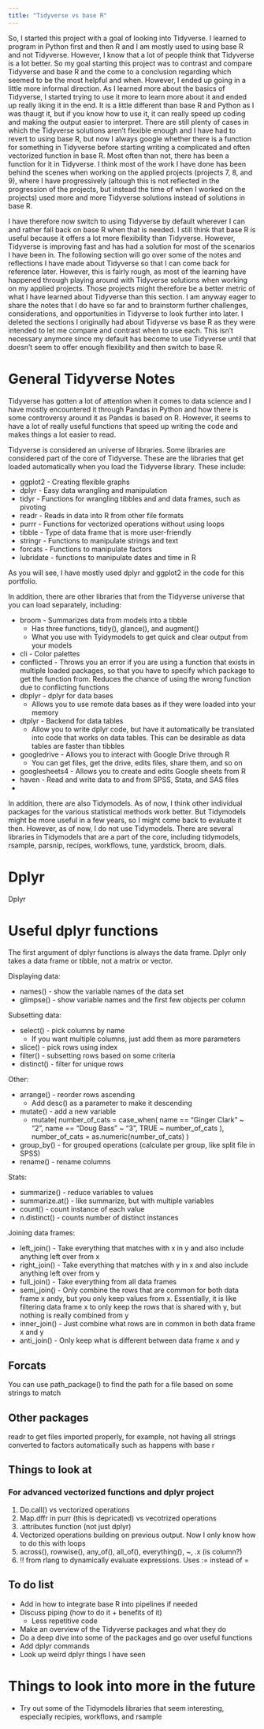 ```yaml
---
title: "Tidyverse vs base R"
---
```


So, I started this project with a goal of looking into Tidyverse. I learned to program in Python first and then R and I am mostly used to using base R and not Tidyverse. However, I know that a lot of people think that Tidyverse is a lot better. So my goal starting this project was to contrast and compare Tidyverse and base R and the come to a conclusion regarding which seemed to be the most helpful and when. However, I ended up going in a little more informal direction. As I learned more about the basics of Tidyverse, I started trying to use it more to learn more about it and ended up really liking it in the end. It is a little different than base R and Python as I was thaugt it, but if you know how to use it, it can really speed up coding and making the output easier to interpret. There are still plenty of cases in which the Tidyverse solutions aren't flexible enough and I have had to revert to using base R, but now I always google whether there is a function for something in Tidyverse before starting writing a complicated and often vectorized function in base R. Most often than not, there has been a function for it in Tidyverse. I think most of the work I have done has been behind the scenes when working on the applied projects (projects 7, 8, and 9), where I have progressively (altough this is not reflected in the progression of the projects, but instead the time of when I worked on the projects) used more and more Tidyverse solutions instead of solutions in base R.

I have therefore now switch to using Tidyverse by default wherever I can and rather fall back on base R when that is needed. I still think that base R is useful because it offers a lot more flexibility than Tidyverse. However, Tidyverse is improving fast and has had a solution for most of the scenarios I have been in. The following section will go over some of the notes and reflections I have made about Tidyverse so that I can come back for reference later. However, this is fairly rough, as most of the learning have happened through playing around with Tidyverse solutions when working on my applied projects. Those projects might therefore be a better metric of what I have learned about Tidyverse than this section. I am anyway eager to share the notes that I do have so far and to brainstorm further challenges, considerations, and opportunities in Tidyverse to look further into later. I deleted the sections I originally had about Tidyverse vs base R as they were intended to let me compare and contrast when to use each. This isn't necessary anymore since my default has become to use Tidyverse until that doesn't seem to offer enough flexibility and then switch to base R.


# General Tidyverse Notes

Tidyverse has gotten a lot of attention when it comes to data science and I have mostly encountered it through Pandas in Python and how there is some controversy around it as Pandas is based on R. However, it seems to have a lot of really useful functions that speed up writing the code and makes things a lot easier to read.

Tidyverse is considered an universe of libraries. Some libraries are considered part of the core of Tidyverse. These are the libraries that get loaded automatically when you load the Tidyverse library. These include:

- ggplot2 - Creating flexible graphs
- dplyr - Easy data wrangling and manipulation
- tidyr - Functions for wrangling tibbles and and data frames, such as pivoting
- readr - Reads in data into R from other file formats
- purrr - Functions for vectorized operations without using loops
- tibble - Type of data frame that is more user-friendly
- stringr - Functions to manipulate strings and text
- forcats - Functions to manipulate factors
- lubridate - functions to manipulate dates and time in R

As you will see, I have mostly used dplyr and ggplot2 in the code for this portfolio.

In addition, there are other libraries that from the Tidyverse universe that you can load separately, including:

- broom - Summarizes data from models into a tibble
  - Has three functions, tidy(), glance(), and augment()
  - What you use with Tyidymodels to get quick and clear output from your models
- cli - Color palettes
- conflicted - Throws you an error if you are using a function that exists in multiple loaded packages, so that you have to specify which package to get the function from. Reduces the chance of using the wrong function due to conflicting functions
- dbplyr - dplyr for data bases
  - Allows you to use remote data bases as if they were loaded into your memory
- dtplyr - Backend for data tables
  - Allow you to write dplyr code, but have it automatically be translated into code that works on data tables. This can be desirable as data tables are faster than tibbles
- googledrive - Allows you to interact with Google Drive through R
  - You can get files, get the drive, edits files, share them, and so on
- googlesheets4 - Allows you to create and edits Google sheets from R
- haven - Read and write data to and from SPSS, Stata, and SAS files
- 


In addition, there are also Tidymodels. As of now, I think other individual packages for the various statistical methods work better. But Tidymodels might be more useful in a few years, so I might come back to evaluate it then. However, as of now, I do not use Tidymodels. There are several libraries in Tidymodels that are a part of the core, including tidymodels, rsample, parsnip, recipes, workflows, tune, yardstick, broom, dials.

# Dplyr

Dplyr 

# Useful dplyr functions

The first argument of dplyr functions is always the data frame. Dplyr only takes a data frame or tibble, not a matrix or vector.


Displaying data:

- names() - show the variable names of the data set
- glimpse() - show variable names and the first few objects per column


Subsetting data:

- select() - pick columns by name
  - If you want multiple columns, just add them as more parameters
- slice() - pick rows using index
- filter() - subsetting rows based on some criteria
- distinct() - filter for unique rows


Other:

- arrange() - reorder rows ascending
  - Add desc() as a parameter to make it descending
- mutate() - add a new variable
  -   mutate(
    number_of_cats = case_when(
      name == "Ginger Clark" ~ "2",
      name == "Doug Bass"    ~ "3",
      TRUE                   ~ number_of_cats
      ),
    number_of_cats = as.numeric(number_of_cats)
    )
- group_by() - for grouped operations (calculate per group, like split file in SPSS)
- rename() - rename columns


Stats:

- summarize() - reduce variables to values
- summarize.at() - like summarize, but with multiple variables
- count() - count instance of each value
- n.distinct() - counts number of distinct instances


Joining data frames:

- left_join() - Take everything that matches with x in y and also include anything left over from x
- right_join() - Take everything that matches with y in x and also include anything left over from y
- full_join() - Take everything from all data frames
- semi_join() - Only combine the rows that are common for both data frame x andy, but you only keep values from x. Essentially, it is like filtering data frame x to only keep the rows that is shared with y, but nothing is really combined from y
- inner_join() - Just combine what rows are in common in both data frame x and y
- anti_join() - Only keep what is different between data frame x and y


## Forcats

You can use path_package() to find the path for a file based on some strings to match

## Other packages

readr to get files imported properly, for example, not having all strings converted to factors automatically such as happens with base r


## Things to look at

### For advanced vectorized functions and dplyr project

1. Do.call() vs vectorized operations
2. Map.dffr in purr (this is depricated) vs vecotrized operations
3. .attributes function (not just dplyr)
4. Vectorized operations building on previous output. Now I only know how to do this with loops
5. across(), rowwise(), any_of(), all_of(), everything(), ~, .x (is column?)
6. !! from rlang to dynamically evaluate expressions. Uses := instead of =

## To do list

- Add in how to integrate base R into pipelines if needed
- Discuss piping (how to do it + benefits of it)
  - Less repetitive code
- Make an overview of the Tidyverse packages and what they do
- Do a deep dive into some of the packages and go over useful functions
- Add dplyr commands
- Look up weird dplyr things I have seen


# Things to look into more in the future

- Try out some of the Tidymodels libraries that seem interesting, especially recipies, workflows, and rsample